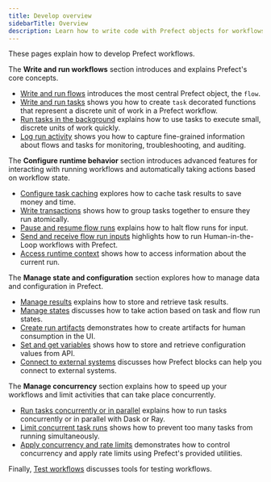 ```yaml
---
title: Develop overview
sidebarTitle: Overview
description: Learn how to write code with Prefect objects for workflows you can trust.
---
```


These pages explain how to develop Prefect workflows. 

The **Write and run workflows** section introduces and explains Prefect's core concepts.

- [Write and run flows](/3.1/develop/write-flows/) introduces the most central Prefect object, the `flow`. 
- [Write and run tasks](/3.1/develop/write-tasks/) shows you how to create `task` decorated functions that represent a discrete unit of work in a Prefect workflow.
- [Run tasks in the background](/3.1/develop/task-runners/) explains how to use tasks to execute small, discrete units of work quickly.
- [Log run activity](/3.1/develop/logging/) shows you how to capture fine-grained information about flows and tasks for monitoring, troubleshooting, and auditing.

The **Configure runtime behavior** section introduces advanced features for interacting with running workflows and automatically taking actions based on workflow state.

- [Configure task caching](/3.1/develop/task-caching/) explores how to cache task results to save money and time.
- [Write transactions](/3.1/develop/transactions/) shows how to group tasks together to ensure they run atomically.
- [Pause and resume flow runs](/3.1/develop/pause-resume/) explains how to halt flow runs for input.
- [Send and receive flow run inputs](/3.1/develop/inputs/) highlights how to run Human-in-the-Loop workflows with Prefect.
- [Access runtime context](/3.1/develop/runtime-context/) shows how to access information about the current run.

The **Manage state and configuration** section explores how to manage data and configuration in Prefect.

- [Manage results](/3.1/develop/results/) explains how to store and retrieve task results.
- [Manage states](/3.1/develop/manage-states/) discusses how to take action based on task and flow run states.
- [Create run artifacts](/3.1/develop/artifacts/) demonstrates how to create artifacts for human consumption in the UI.
- [Set and get variables](/3.1/develop/variables/) shows how to store and retrieve configuration values from API.
- [Connect to external systems](/3.1/develop/blocks/) discusses how Prefect blocks can help you connect to external systems.

The **Manage concurrency** section explains how to speed up your workflows and limit activities that can take place concurrently. 

- [Run tasks concurrently or in parallel](/3.1/develop/task-runners/) explains how to run tasks concurrently or in parallel with Dask or Ray.
- [Limit concurrent task runs](/3.1/develop/task-run-limits/) shows how to prevent too many tasks from running simultaneously.
- [Apply concurrency and rate limits](/3.1/develop/global-concurrency-limits/) demonstrates how to control concurrency and apply rate limits using Prefect's provided utilities.

Finally, [Test workflows](/3.1/develop/test-workflows/) discusses tools for testing workflows.

